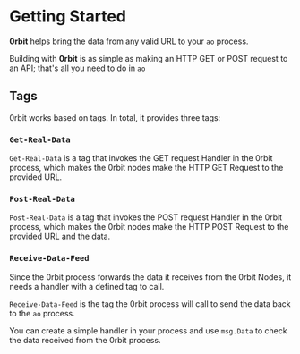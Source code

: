 
# Getting Started

__0rbit__ helps bring the data from any valid URL to your `ao` process. 

Building with __0rbit__ is as simple as making an HTTP GET or POST request to an API; that's all you need to do in `ao`

## Tags

0rbit works based on tags. In total, it provides three tags:

### `Get-Real-Data`

`Get-Real-Data` is a tag that invokes the GET request Handler in the 0rbit process, which makes the 0rbit nodes make the HTTP GET Request to the provided URL.

<Cards num={1}>
      <Card  title="Learn more about GET Request" href="/developer/get-request/" arrow ="true"/>
</Cards>

### `Post-Real-Data`

`Post-Real-Data` is a tag that invokes the POST request Handler in the 0rbit process, which makes the 0rbit nodes make the HTTP POST Request to the provided URL and the data.

<Cards num={1}>
      <Card  title="Learn more about POST Request" href="/developer/post-request/" arrow ="true"/>
</Cards>

### `Receive-Data-Feed`

Since the 0rbit process forwards the data it receives from the 0rbit Nodes, it needs a handler with a defined tag to call. 

`Receive-Data-Feed` is the tag the 0rbit process will call to send the data back to the `ao` process. 

You can create a simple handler in your process and use `msg.Data` to check the data received from the 0rbit process.